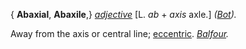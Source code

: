 { '''Abaxial''', '''Abaxile''',} ''[[adjective (part of speech)|adjective]]'' [L. ''ab'' + ''axis'' axle.] ''([[Bot (subject)|Bot]]).''

Away from the axis or central line; [[eccentric]]. ''[[Balfour (source)|Balfour]].''